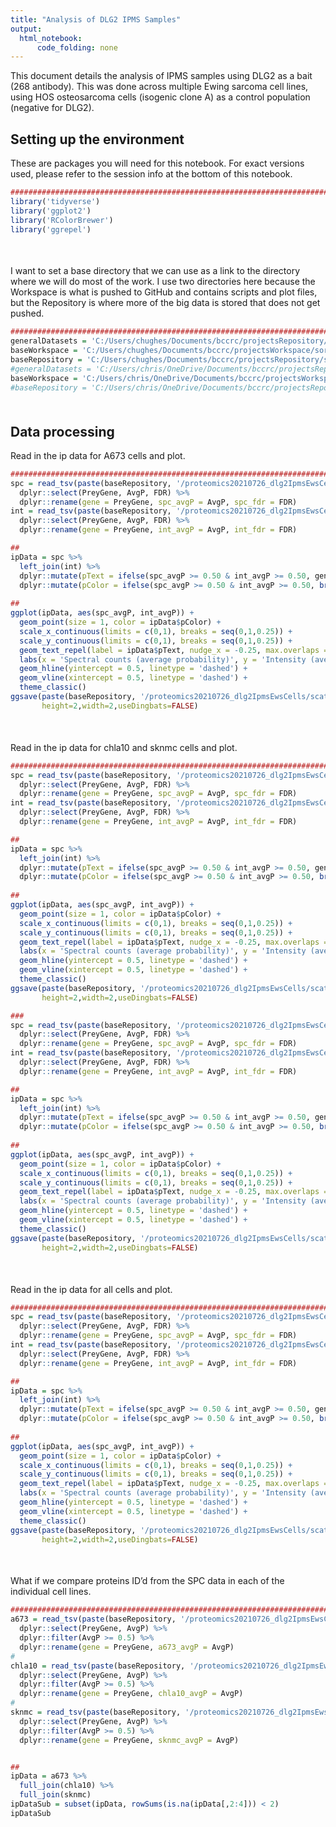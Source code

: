 ```yaml
---
title: "Analysis of DLG2 IPMS Samples"
output:
  html_notebook:
      code_folding: none
---
```


This document details the analysis of IPMS samples using DLG2 as a bait (268 antibody). This was done across multiple Ewing sarcoma cell lines, using HOS osteosarcoma cells (isogenic clone A) as a control population (negative for DLG2).

## Setting up the environment

These are packages you will need for this notebook. For exact versions used, please refer to the session info at the bottom of this notebook.

```r
##########################################################################################
library('tidyverse')
library('ggplot2')
library('RColorBrewer')
library('ggrepel')
```

<div style="margin-bottom:50px;"></div>

I want to set a base directory that we can use as a link to the directory where we will do most of the work. I use two directories here because the Workspace is what is pushed to GitHub and contains scripts and plot files, but the Repository is where more of the big data is stored that does not get pushed.

```r
##########################################################################################
generalDatasets = 'C:/Users/chughes/Documents/bccrc/projectsRepository/generalDatasets'
baseWorkspace = 'C:/Users/chughes/Documents/bccrc/projectsWorkspace/sorensenLab/relatedToDlg2'
baseRepository = 'C:/Users/chughes/Documents/bccrc/projectsRepository/sorensenLab/relatedToDlg2'
#generalDatasets = 'C:/Users/chris/OneDrive/Documents/bccrc/projectsRepository/generalDatasets'
baseWorkspace = 'C:/Users/chris/OneDrive/Documents/bccrc/projectsWorkspace/sorensenLab/relatedToDlg2'
#baseRepository = 'C:/Users/chris/OneDrive/Documents/bccrc/projectsRepository/sorensenLab/relatedToDlg2'
```

<div style="margin-bottom:50px;"></div>

## Data processing

Read in the ip data for A673 cells and plot.

```r
##########################################################################################
spc = read_tsv(paste(baseRepository, '/proteomics20210726_dlg2IpmsEwsCells/reprintData_a673OnlySpc.tsv', sep = '')) %>%
  dplyr::select(PreyGene, AvgP, FDR) %>%
  dplyr::rename(gene = PreyGene, spc_avgP = AvgP, spc_fdr = FDR)
int = read_tsv(paste(baseRepository, '/proteomics20210726_dlg2IpmsEwsCells/reprintData_a673OnlyInt.tsv', sep = '')) %>%
  dplyr::select(PreyGene, AvgP, FDR) %>%
  dplyr::rename(gene = PreyGene, int_avgP = AvgP, int_fdr = FDR)

##
ipData = spc %>%
  left_join(int) %>%
  dplyr::mutate(pText = ifelse(spc_avgP >= 0.50 & int_avgP >= 0.50, gene, '')) %>%
  dplyr::mutate(pColor = ifelse(spc_avgP >= 0.50 & int_avgP >= 0.50, brewer.pal(3,'Blues')[3], brewer.pal(3,'Greys')[3]))
  
##
ggplot(ipData, aes(spc_avgP, int_avgP)) +
  geom_point(size = 1, color = ipData$pColor) +
  scale_x_continuous(limits = c(0,1), breaks = seq(0,1,0.25)) +
  scale_y_continuous(limits = c(0,1), breaks = seq(0,1,0.25)) +
  geom_text_repel(label = ipData$pText, nudge_x = -0.25, max.overlaps = 500) +
  labs(x = 'Spectral counts (average probability)', y = 'Intensity (average probability)', title = 'DLG2 IP-MS, A673 cells') +
  geom_hline(yintercept = 0.5, linetype = 'dashed') +
  geom_vline(xintercept = 0.5, linetype = 'dashed') +
  theme_classic()
ggsave(paste(baseRepository, '/proteomics20210726_dlg2IpmsEwsCells/scatter_dlg2IpmsA673OnlyPvalues.pdf',sep=''),
       height=2,width=2,useDingbats=FALSE)
```

<div style="margin-bottom:50px;"></div>

Read in the ip data for chla10 and sknmc cells and plot.

```r
##########################################################################################
spc = read_tsv(paste(baseRepository, '/proteomics20210726_dlg2IpmsEwsCells/reprintData_chla10OnlySpc.tsv', sep = '')) %>%
  dplyr::select(PreyGene, AvgP, FDR) %>%
  dplyr::rename(gene = PreyGene, spc_avgP = AvgP, spc_fdr = FDR)
int = read_tsv(paste(baseRepository, '/proteomics20210726_dlg2IpmsEwsCells/reprintData_chla10OnlyInt.tsv', sep = '')) %>%
  dplyr::select(PreyGene, AvgP, FDR) %>%
  dplyr::rename(gene = PreyGene, int_avgP = AvgP, int_fdr = FDR)

##
ipData = spc %>%
  left_join(int) %>%
  dplyr::mutate(pText = ifelse(spc_avgP >= 0.50 & int_avgP >= 0.50, gene, '')) %>%
  dplyr::mutate(pColor = ifelse(spc_avgP >= 0.50 & int_avgP >= 0.50, brewer.pal(3,'Blues')[3], brewer.pal(3,'Greys')[3]))
  
##
ggplot(ipData, aes(spc_avgP, int_avgP)) +
  geom_point(size = 1, color = ipData$pColor) +
  scale_x_continuous(limits = c(0,1), breaks = seq(0,1,0.25)) +
  scale_y_continuous(limits = c(0,1), breaks = seq(0,1,0.25)) +
  geom_text_repel(label = ipData$pText, nudge_x = -0.25, max.overlaps = 500) +
  labs(x = 'Spectral counts (average probability)', y = 'Intensity (average probability)', title = 'DLG2 IP-MS, CHLA10') +
  geom_hline(yintercept = 0.5, linetype = 'dashed') +
  geom_vline(xintercept = 0.5, linetype = 'dashed') +
  theme_classic()
ggsave(paste(baseRepository, '/proteomics20210726_dlg2IpmsEwsCells/scatter_dlg2IpmsChla10OnlyPvalues.pdf',sep=''),
       height=2,width=2,useDingbats=FALSE)

###
spc = read_tsv(paste(baseRepository, '/proteomics20210726_dlg2IpmsEwsCells/reprintData_sknmcOnlySpc.tsv', sep = '')) %>%
  dplyr::select(PreyGene, AvgP, FDR) %>%
  dplyr::rename(gene = PreyGene, spc_avgP = AvgP, spc_fdr = FDR)
int = read_tsv(paste(baseRepository, '/proteomics20210726_dlg2IpmsEwsCells/reprintData_sknmcOnlyInt.tsv', sep = '')) %>%
  dplyr::select(PreyGene, AvgP, FDR) %>%
  dplyr::rename(gene = PreyGene, int_avgP = AvgP, int_fdr = FDR)

##
ipData = spc %>%
  left_join(int) %>%
  dplyr::mutate(pText = ifelse(spc_avgP >= 0.50 & int_avgP >= 0.50, gene, '')) %>%
  dplyr::mutate(pColor = ifelse(spc_avgP >= 0.50 & int_avgP >= 0.50, brewer.pal(3,'Blues')[3], brewer.pal(3,'Greys')[3]))
  
##
ggplot(ipData, aes(spc_avgP, int_avgP)) +
  geom_point(size = 1, color = ipData$pColor) +
  scale_x_continuous(limits = c(0,1), breaks = seq(0,1,0.25)) +
  scale_y_continuous(limits = c(0,1), breaks = seq(0,1,0.25)) +
  geom_text_repel(label = ipData$pText, nudge_x = -0.25, max.overlaps = 500) +
  labs(x = 'Spectral counts (average probability)', y = 'Intensity (average probability)', title = 'DLG2 IP-MS, SKNMC') +
  geom_hline(yintercept = 0.5, linetype = 'dashed') +
  geom_vline(xintercept = 0.5, linetype = 'dashed') +
  theme_classic()
ggsave(paste(baseRepository, '/proteomics20210726_dlg2IpmsEwsCells/scatter_dlg2IpmsSknmcOnlyPvalues.pdf',sep=''),
       height=2,width=2,useDingbats=FALSE)
```

<div style="margin-bottom:50px;"></div>

Read in the ip data for all cells and plot.

```r
##########################################################################################
spc = read_tsv(paste(baseRepository, '/proteomics20210726_dlg2IpmsEwsCells/reprintData_allCellLinesSpc.tsv', sep = '')) %>%
  dplyr::select(PreyGene, AvgP, FDR) %>%
  dplyr::rename(gene = PreyGene, spc_avgP = AvgP, spc_fdr = FDR)
int = read_tsv(paste(baseRepository, '/proteomics20210726_dlg2IpmsEwsCells/reprintData_allCellLinesInt.tsv', sep = '')) %>%
  dplyr::select(PreyGene, AvgP, FDR) %>%
  dplyr::rename(gene = PreyGene, int_avgP = AvgP, int_fdr = FDR)

##
ipData = spc %>%
  left_join(int) %>%
  dplyr::mutate(pText = ifelse(spc_avgP >= 0.50 & int_avgP >= 0.50, gene, '')) %>%
  dplyr::mutate(pColor = ifelse(spc_avgP >= 0.50 & int_avgP >= 0.50, brewer.pal(3,'Blues')[3], brewer.pal(3,'Greys')[3]))
  
##
ggplot(ipData, aes(spc_avgP, int_avgP)) +
  geom_point(size = 1, color = ipData$pColor) +
  scale_x_continuous(limits = c(0,1), breaks = seq(0,1,0.25)) +
  scale_y_continuous(limits = c(0,1), breaks = seq(0,1,0.25)) +
  geom_text_repel(label = ipData$pText, nudge_x = -0.25, max.overlaps = 500) +
  labs(x = 'Spectral counts (average probability)', y = 'Intensity (average probability)', title = 'DLG2 IP-MS, all cells') +
  geom_hline(yintercept = 0.5, linetype = 'dashed') +
  geom_vline(xintercept = 0.5, linetype = 'dashed') +
  theme_classic()
ggsave(paste(baseRepository, '/proteomics20210726_dlg2IpmsEwsCells/scatter_dlg2IpmsAllCellLinesPvalues.pdf',sep=''),
       height=2,width=2,useDingbats=FALSE)
```

<div style="margin-bottom:50px;"></div>

What if we compare proteins ID'd from the SPC data in each of the individual cell lines.

```r
##########################################################################################
a673 = read_tsv(paste(baseRepository, '/proteomics20210726_dlg2IpmsEwsCells/reprintData_a673OnlySpc.tsv', sep = '')) %>%
  dplyr::select(PreyGene, AvgP) %>%
  dplyr::filter(AvgP >= 0.5) %>%
  dplyr::rename(gene = PreyGene, a673_avgP = AvgP)
#
chla10 = read_tsv(paste(baseRepository, '/proteomics20210726_dlg2IpmsEwsCells/reprintData_chla10OnlySpc.tsv', sep = '')) %>%
  dplyr::select(PreyGene, AvgP) %>%
  dplyr::filter(AvgP >= 0.5) %>%
  dplyr::rename(gene = PreyGene, chla10_avgP = AvgP)
#
sknmc = read_tsv(paste(baseRepository, '/proteomics20210726_dlg2IpmsEwsCells/reprintData_sknmcOnlySpc.tsv', sep = '')) %>%
  dplyr::select(PreyGene, AvgP) %>%
  dplyr::filter(AvgP >= 0.5) %>%
  dplyr::rename(gene = PreyGene, sknmc_avgP = AvgP)


##
ipData = a673 %>%
  full_join(chla10) %>%
  full_join(sknmc)
ipDataSub = subset(ipData, rowSums(is.na(ipData[,2:4])) < 2)
ipDataSub
```







